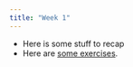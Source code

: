 ```yaml
---
title: "Week 1"
---
```


- Here is some stuff to recap
- Here are [some exercises](week1-exercises.ip).

